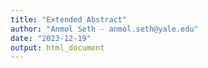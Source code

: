 ```yaml
---
title: "Extended Abstract"
author: "Anmol Seth - anmol.seth@yale.edu"
date: "2023-12-19"
output: html_document
---
```

